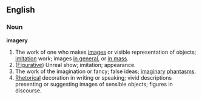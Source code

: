 ==English==

===Noun===

'''imagery'''

#The work of one who makes [[image]]s or visible representation of objects; [[imitation]] work; images [[in general]], or [[in mass]].
#([[Figurative]]) Unreal show; imitation; appearance.
#The work of the imagination or fancy; false ideas; [[imaginary]] [[phantasm]]s.
#[[Rhetorical]] decoration in writing or speaking; vivid descriptions presenting or suggesting images of sensible objects; figures in discourse.
